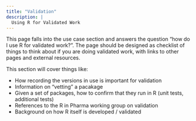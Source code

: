 ```yaml
---
title: "Validation"
description: |
  Using R for Validated Work
---
```


This page falls into the use case section and answers the question "how do I use R for validated work?". The page should be designed as checklist of things to think about if you are doing validated work, with links to other pages and external resources.

This section will cover things like:

- How recording the versions in use is important for validation
- Information on "vetting" a pacakage
- Given a set of packages, how to confirm that they run in R (unit tests, additional tests)
- References to the R in Pharma working group on validation 
- Background on how R itself is developed / validated

